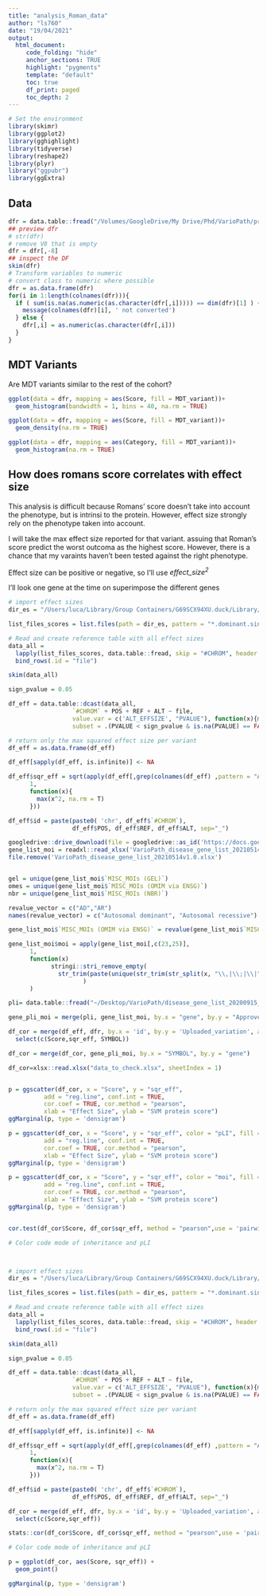 ```yaml
---
title: "analysis_Roman_data"
author: "ls760"
date: "19/04/2021"
output: 
  html_document:
     code_folding: "hide"
     anchor_sections: TRUE
     highlight: "pygments"
     template: "default"
     toc: true
     df_print: paged
     toc_depth: 2
---
```


```r

# Set the environment
library(skimr)
library(ggplot2)
library(gghighlight)
library(tidyverse)
library(reshape2)
library(plyr)
library("ggpubr")
library(ggExtra)
```


## Data

```r
dfr = data.table::fread("/Volumes/GoogleDrive/My Drive/Phd/VarioPath/protein_structure/Roman's_VarioPath_scores_20210312.tsv", header = T)
## preview dfr
# str(dfr)
# remove V8 that is empty
dfr = dfr[,-8]
## inspect the DF
skim(dfr)
# Transform variables to numeric
# convert class to numeric where possible
dfr = as.data.frame(dfr)
for(i in 1:length(colnames(dfr))){
  if ( sum(is.na(as.numeric(as.character(dfr[,i])))) == dim(dfr)[1] ) {
    message(colnames(dfr)[i], ' not converted')
  } else {
    dfr[,i] = as.numeric(as.character(dfr[,i]))
  }
}


```

## MDT Variants

Are MDT variants similar to the rest of the cohort?

```r
ggplot(data = dfr, mapping = aes(Score, fill = MDT_variant))+
  geom_histogram(bandwidth = 1, bins = 40, na.rm = TRUE) 

ggplot(data = dfr, mapping = aes(Score, fill = MDT_variant))+
  geom_density(na.rm = TRUE) 

ggplot(data = dfr, mapping = aes(Category, fill = MDT_variant))+
  geom_histogram(na.rm = TRUE) 

```

## How does romans score correlates with effect size

This analysis is difficult because Romans' score doesn't take into account the phenotype, but is intrinsi to the protein. However, effect size strongly rely on the phenotype taken into account.

I will take the max effect size reported for that variant. assuing that Roman's score predict the worst outcoma as the highest score. However, there is a chance that my varaints haven't been tested against the right phenotype.

Effect size can be positive or negative, so I'll use *effect_size^2^*

I'll look one gene at the time on superimpose the different genes


```r
# import effect sizes
dir_es = "/Users/luca/Library/Group Containers/G69SCX94XU.duck/Library/Application Support/duck/Volumes/logincpu.hpc.cam.ac.uk – SFTP/UKBb/variopath/burden_test_raremetal/output_pre_MDT/phenotypes"

list_files_scores = list.files(path = dir_es, pattern = "*.dominant.singlevar.score.txt.gz$", full.names = TRUE, recursive = TRUE)

# Read and create reference table with all effect sizes
data_all =  
  lapply(list_files_scores, data.table::fread, skip = "#CHROM", header = TRUE) %>%
  bind_rows(.id = "file")

skim(data_all)

sign_pvalue = 0.05

df_eff = data.table::dcast(data_all, 
                  `#CHROM` + POS + REF + ALT ~ file, 
                  value.var = c('ALT_EFFSIZE', "PVALUE"), function(x){max(x,na.rm = T)},
                  subset = .(PVALUE < sign_pvalue & is.na(PVALUE) == FALSE))

# return only the max squared effect size per variant
df_eff = as.data.frame(df_eff)

df_eff[sapply(df_eff, is.infinite)] <- NA

df_eff$sqr_eff = sqrt(apply(df_eff[,grep(colnames(df_eff) ,pattern = "ALT_EFFSIZE*")], 
      1, 
      function(x){
        max(x^2, na.rm = T)
      }))

df_eff$id = paste(paste0( 'chr', df_eff$`#CHROM`), 
                  df_eff$POS, df_eff$REF, df_eff$ALT, sep="_")

googledrive::drive_download(file = googledrive::as_id('https://docs.google.com/spreadsheets/d/1OBQmTN5BVhRgdXh-jM3OxExd6WxwJP_MYflJTg3dNUM/edit#gid=1156788760'))
gene_list_moi = readxl::read_xlsx('VarioPath_disease_gene_list_20210514v1.0.xlsx')
file.remove('VarioPath_disease_gene_list_20210514v1.0.xlsx')


gel = unique(gene_list_moi$`MISC_MOIs (GEL)`)
omes = unique(gene_list_moi$`MISC_MOIs (OMIM via ENSG)`)
nbr = unique(gene_list_moi$`MISC_MOIs (NBR)`)

revalue_vector = c("AD","AR")
names(revalue_vector) = c("Autosomal dominant", "Autosomal recessive")

gene_list_moi$`MISC_MOIs (OMIM via ENSG)` = revalue(gene_list_moi$`MISC_MOIs (OMIM via ENSG)`, replace = revalue_vector, warn_missing = T)

gene_list_moi$moi = apply(gene_list_moi[,c(23,25)], 
      1,
      function(x)
            stringi::stri_remove_empty(
              str_trim(paste(unique(str_trim(str_split(x, "\\,|\\;|\\|",simplify = T))), collapse = " "), "both")
                     )
      )

pli= data.table::fread("~/Desktop/VarioPath/disease_gene_list_20200915_pLI_info.csv")

gene_pli_moi = merge(pli, gene_list_moi, by.x = "gene", by.y = "Approved symbol (HGNC)") %>% select(c("gene", "moi", "pLI"))

df_cor = merge(df_eff, dfr, by.x = 'id', by.y = 'Uploaded_variation', all.x = T) %>% 
  select(c(Score,sqr_eff, SYMBOL)) 

df_cor = merge(df_cor, gene_pli_moi, by.x = "SYMBOL", by.y = "gene")

df_cor=xlsx::read.xlsx("data_to_check.xlsx", sheetIndex = 1)


p = ggscatter(df_cor, x = "Score", y = "sqr_eff",
          add = "reg.line", conf.int = TRUE, 
          cor.coef = TRUE, cor.method = "pearson",
          xlab = "Effect Size", ylab = "SVM protein score")
ggMarginal(p, type = 'densigram')

p = ggscatter(df_cor, x = "Score", y = "sqr_eff", color = "pLI", fill = "pLI",
          add = "reg.line", conf.int = TRUE, 
          cor.coef = TRUE, cor.method = "pearson",
          xlab = "Effect Size", ylab = "SVM protein score")
ggMarginal(p, type = 'densigram')

p = ggscatter(df_cor, x = "Score", y = "sqr_eff", color = "moi", fill = "moi",
          add = "reg.line", conf.int = TRUE, 
          cor.coef = TRUE, cor.method = "pearson",
          xlab = "Effect Size", ylab = "SVM protein score")
ggMarginal(p, type = 'densigram')


cor.test(df_cor$Score, df_cor$sqr_eff, method = "pearson",use = 'pairwise.complete.obs')

# Color code mode of inheritance and pLI




```




```r
# import effect sizes
dir_es = "/Users/luca/Library/Group Containers/G69SCX94XU.duck/Library/Application Support/duck/Volumes/logincpu.hpc.cam.ac.uk – SFTP/home/ls760/UKBb/variopath/burden_test_raremetal/output_after_MDT_clean/phenotypes/"

list_files_scores = list.files(path = dir_es, pattern = "*.dominant.singlevar.score.txt.gz$", full.names = TRUE, recursive = TRUE)

# Read and create reference table with all effect sizes
data_all =  
  lapply(list_files_scores, data.table::fread, skip = "#CHROM", header = TRUE) %>%
  bind_rows(.id = "file")

skim(data_all)

sign_pvalue = 0.05

df_eff = data.table::dcast(data_all, 
                  `#CHROM` + POS + REF + ALT ~ file, 
                  value.var = c('ALT_EFFSIZE', "PVALUE"), function(x){max(x,na.rm = T)},
                  subset = .(PVALUE < sign_pvalue & is.na(PVALUE) == FALSE))

# return only the max squared effect size per variant
df_eff = as.data.frame(df_eff)

df_eff[sapply(df_eff, is.infinite)] <- NA

df_eff$sqr_eff = sqrt(apply(df_eff[,grep(colnames(df_eff) ,pattern = "ALT_EFFSIZE*")], 
      1, 
      function(x){
        max(x^2, na.rm = T)
      }))

df_eff$id = paste(paste0( 'chr', df_eff$`#CHROM`), 
                  df_eff$POS, df_eff$REF, df_eff$ALT, sep="_")

df_cor = merge(df_eff, dfr, by.x = 'id', by.y = 'Uploaded_variation', all.x = T) %>% 
  select(c(Score,sqr_eff)) 

stats::cor(df_cor$Score, df_cor$sqr_eff, method = "pearson",use = 'pairwise.complete.obs')

# Color code mode of inheritance and pLI

p = ggplot(df_cor, aes(Score, sqr_eff)) + 
  geom_point() 

ggMarginal(p, type = 'densigram')
```
